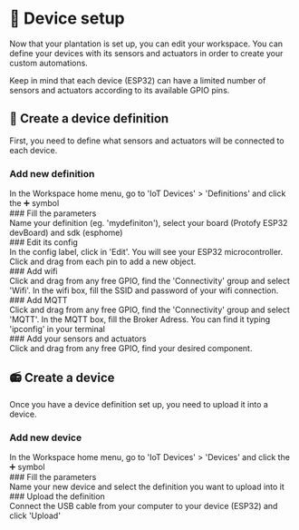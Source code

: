 
# 💾 Device setup
Now that your plantation is set up, you can edit your workspace.
You can define your devices with its sensors and actuators in order to create your custom automations.

Keep in mind that each device (ESP32) can have a limited number of sensors and actuators according to its available GPIO pins.

## 📖​ ​Create a device definition

First, you need to define what sensors and actuators will be connected to each device.
<Steps>
### Add new definition
<div>
In the Workspace home menu, go to 'IoT Devices' > 'Definitions' and click the ➕​ symbol
</div>
### Fill the parameters
<div>
Name your definition (eg. 'mydefiniton'), select your board (Protofy ESP32 devBoard) and sdk (esphome)
</div>
### Edit its config
<div>
In the config label, click in 'Edit'. You will see your ESP32 microcontroller. Click and drag from each pin to add a new object.
</div>
### Add wifi
<div>
Click and drag from any free GPIO, find the 'Connectivity' group and select 'Wifi'.
In the wifi box, fill the SSID and password of your wifi connection.
</div>
### Add MQTT
<div>
Click and drag from any free GPIO, find the 'Connectivity' group and select 'MQTT'.
In the MQTT box, fill the Broker Adress. You can find it typing 'ipconfig' in your terminal
</div>
### Add your sensors and actuators
<div>
Click and drag from any free GPIO, find your desired component.
</div>
</Steps>

## ​📻​ ​Create a device
Once you have a device definition set up, you need to upload it into a device.
<Steps>
### Add new device
<div>
In the Workspace home menu, go to 'IoT Devices' > 'Devices' and click the ➕​ symbol
</div>
### Fill the parameters
<div>
Name your new device and select the definition you want to upload into it
</div>
### Upload the definition
<div>
Connect the USB cable from your computer to your device (ESP32) and click 'Upload'
</div>
</Steps>